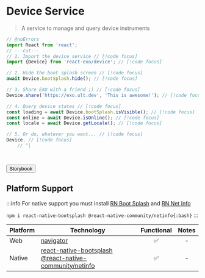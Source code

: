 
# Device Service

> A service to manage and query device instruments

```ts twoslash
// @noErrors
import React from 'react';
// ---cut---
// 1. Import the device service // [!code focus]
import {Device} from 'react-exo/device'; // [!code focus]

// 2. Hide the boot splash screen // [!code focus]
await Device.bootSplash.hide(); // [!code focus]

// 3. Share EXO with a friend ;) // [!code focus]
Device.share('https://exo.ult.dev', 'This is awesome!'); // [!code focus]

// 4. Query device states // [!code focus]
const loading = await Device.bootSplash.isVisible(); // [!code focus]
const online = await Device.isOnline(); // [!code focus]
const locale = await Device.getLocale(); // [!code focus]

// 5. Or do, whatever you want... // [!code focus]
Device. // [!code focus]
    // ^|




```

<Button href="https://exo.fig.run/?path=/docs/primitives-device">Storybook</Button>

## Platform Support

:::info
For native support you must install [RN Boot Splash](https://react-native-bootsplash.github.io/react-native-bootsplash) and [RN Net Info](https://github.com/react-native-netinfo/react-native-netinfo)

`npm i react-native-bootsplash @react-native-community/netinfo{:bash}`
:::


| Platform | Technology | Functional | Notes |
| -------- | ---------- | :--------: | :---: |
| Web | [navigator](https://developer.mozilla.org/en-US/docs/Web/API/Navigator) | ✅ | - |
| Native | [react-native-bootsplash](https://react-native-bootsplash.github.io/react-native-bootsplash) <br/> [@react-native-community/netinfo](https://github.com/react-native-netinfo/react-native-netinfo) | ✅ | - |
